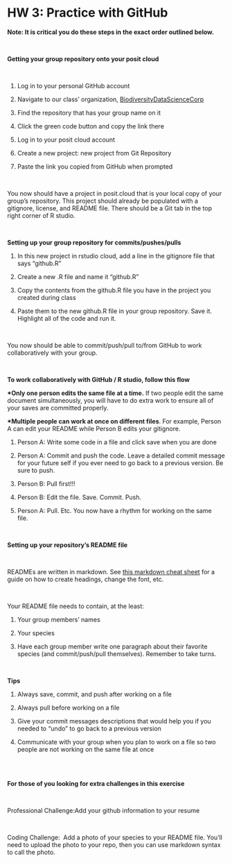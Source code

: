 # HW 3: Practice with GitHub

**Note: It is critical you do these steps in the exact order outlined below.**

\

**Getting your group repository onto your posit cloud**

\

1.  Log in to your personal GitHub account

2.  Navigate to our class' organization, [BiodiversityDataScienceCorp](https://github.com/orgs/BiodiversityDataScienceCorp/repositories)

3.  Find the repository that has your group name on it

4.  Click the green code button and copy the link there

5.  Log in to your posit cloud account

6.  Create a new project: new project from Git Repository

7.  Paste the link you copied from GitHub when prompted

\

You now should have a project in posit.cloud that is your local copy of your group's repository. This project should already be populated with a gitignore, license, and README file. There should be a Git tab in the top right corner of R studio.

\

**Setting up your group repository for commits/pushes/pulls**

1.  In this new project in rstudio cloud, add a line in the gitignore file that says "github.R"

2.  Create a new .R file and name it "github.R"

3.  Copy the contents from the github.R file you have in the project you created during class

4.  Paste them to the new github.R file in your group repository. Save it. Highlight all of the code and run it. 

\

You now should be able to commit/push/pull to/from GitHub to work collaboratively with your group. 

\

**To work collaboratively with GitHub / R studio, follow this flow**

**\*Only one person edits the same file at a time.** If two people edit the same document simultaneously, you will have to do extra work to ensure all of your saves are committed properly. 

**\*Multiple people can work at once on different files**. For example, Person A can edit your README while Person B edits your gitignore. 

1.  Person A: Write some code in a file and click save when you are done

2.  Person A: Commit and push the code. Leave a detailed commit message for your future self if you ever need to go back to a previous version. Be sure to push. 

3.  Person B: Pull first!!! 

4.  Person B: Edit the file. Save. Commit. Push. 

5.  Person A: Pull. Etc. You now have a rhythm for working on the same file. 

\

**Setting up your repository's README file**

\

READMEs are written in markdown. See [this markdown cheat sheet](https://www.markdownguide.org/cheat-sheet/) for a guide on how to create headings, change the font, etc. 

\

Your README file needs to contain, at the least: 

1.  Your group members' names

2.  Your species

3.  Have each group member write one paragraph about their favorite species (and commit/push/pull themselves). Remember to take turns. 

\

**Tips**

1.  Always save, commit, and push after working on a file

2.  Always pull before working on a file

3.  Give your commit messages descriptions that would help you if you needed to "undo" to go back to a previous version

4.  Communicate with your group when you plan to work on a file so two people are not working on the same file at once

\
\

**For those of you looking for extra challenges in this exercise**

\

Professional Challenge:Add your github information to your resume

\

Coding Challenge:  Add a photo of your species to your README file. You'll need to upload the photo to your repo, then you can use markdown syntax to call the photo. 

\
